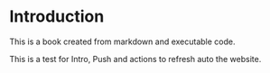 # Introduction


This is a book created from markdown and executable code.

This is a test for Intro, Push and actions to refresh auto the website.
